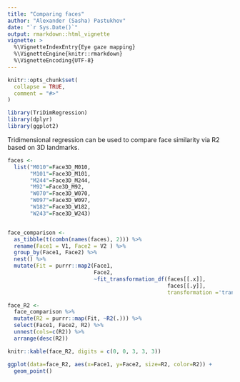 ```yaml
---
title: "Comparing faces"
author: "Alexander (Sasha) Pastukhov"
date: "`r Sys.Date()`"
output: rmarkdown::html_vignette
vignette: >
  %\VignetteIndexEntry{Eye gaze mapping}
  %\VignetteEngine{knitr::rmarkdown}
  %\VignetteEncoding{UTF-8}
---
```


```r
knitr::opts_chunk$set(
  collapse = TRUE,
  comment = "#>"
)

library(TriDimRegression)
library(dplyr)
library(ggplot2)
```


Tridimensional regression can be used to compare face similarity via R2 based on 3D landmarks. 

```r
faces <- 
  list("M010"=Face3D_M010,
       "M101"=Face3D_M101,
       "M244"=Face3D_M244,
       "M92"=Face3D_M92,
       "W070"=Face3D_W070,
       "W097"=Face3D_W097,
       "W182"=Face3D_W182,
       "W243"=Face3D_W243)


face_comparison <- 
  as_tibble(t(combn(names(faces), 2))) %>%
  rename(Face1 = V1, Face2 = V2 ) %>%
  group_by(Face1, Face2) %>%
  nest() %>%
  mutate(Fit = purrr::map2(Face1, 
                           Face2, 
                           ~fit_transformation_df(faces[[.x]],
                                                  faces[[.y]],
                                                  transformation ='translation')))

face_R2 <-
  face_comparison %>%
  mutate(R2 = purrr::map(Fit, ~R2(.))) %>%
  select(Face1, Face2, R2) %>%
  unnest(cols=c(R2)) %>%
  arrange(desc(R2))

knitr::kable(face_R2, digits = c(0, 0, 3, 3, 3))

ggplot(data=face_R2, aes(x=Face1, y=Face2, size=R2, color=R2)) + 
  geom_point()
```
